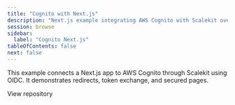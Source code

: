 ```yaml
---
title: "Cognito with Next.js"
description: "Next.js example integrating AWS Cognito with Scalekit over OIDC."
session: browse
sidebar:
  label: "Cognito Next.js"
tableOfContents: false
next: false
---
```


This example connects a Next.js app to AWS Cognito through Scalekit using OIDC. It demonstrates redirects, token exchange, and secured pages.


<LinkButton href="https://github.com/scalekit-inc/nextjs-example-apps/tree/main/cognito-scalekit" target="_blank" rel="noopener" icon="github">View repository</LinkButton>
